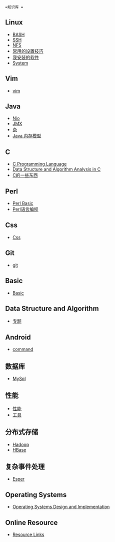  =知识库 =
==Linux==
* [[linux/bash|BASH]]
* [[linux/ssh|SSH]]
* [[linux/nfs|NFS]]
* [[linux/frq|常用的设置技巧 ]]
* [[linux/software|我安装的软件 ]]
* [[linux/system|System]]
==Vim==
* [[vim/vim|vim]]
==Java==
* [[java/nio|Nio]]
* [[java/jmx|JMX ]]
* [[java/frq|杂 ]]
* [[java/jmm|Java 内存模型 ]]
==C ==
* [[c/cpl|C Programming Language]]
* [[c/dsaac|Data Structure and Algorithm Analysis in C]]
* [[c/cfrq|C的一些东西 ]]
==Perl ==
* [[perl/basic|Perl Basic]]
* [[perl/perl_programming|Perl语言编程]]
==Css==
* [[css/css|Css]]
==Git==
* [[git/git|git]]
==Basic==
* [[basic/basic|Basic]]
==Data Structure and Algorithm==
* [[dsa/topics|专题 ]]
==Android==
* [[android/command|command]]
==数据库 ==
* [[mysql/mysql|MySql]]
==性能==
* [[performance/performance|性能 ]]
* [[performance/tools|工具 ]]
==分布式存储 ==
* [[d_s/hadoop|Hadoop ]]
* [[d_s/hbase|HBase ]]
==复杂事件处理 ==
* [[cep/esper|Esper ]]
==Operating Systems ==
* [[operating_systems/osdai|Operating Systems Design and Implementation]]
==Online Resource ==
* [[resource/links|Resource Links]]
 

